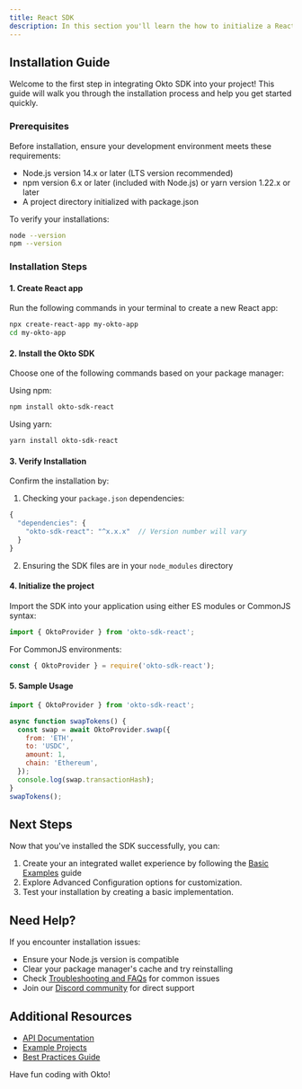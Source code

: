 ```yaml
---
title: React SDK
description: In this section you'll learn the how to initialize a React project with Okto SDK including a quick sample implementation.
---
```

## Installation Guide
Welcome to the first step in integrating Okto SDK into your project! This guide will walk you through the installation process and help you get started quickly.

### Prerequisites

Before installation, ensure your development environment meets these requirements:

- Node.js version 14.x or later (LTS version recommended)
- npm version 6.x or later (included with Node.js) or yarn version 1.22.x or later
- A project directory initialized with package.json

To verify your installations:

```bash
node --version
npm --version
```

### Installation Steps
#### 1. Create React app
Run the following commands in your terminal to create a new React app:

```bash
npx create-react-app my-okto-app
cd my-okto-app
``` 

#### 2. Install the Okto SDK
Choose one of the following commands based on your package manager:

Using npm:
```bash
npm install okto-sdk-react
```
Using yarn:
```bash
yarn install okto-sdk-react
``` 
#### 3. Verify Installation
Confirm the installation by:
1. Checking your `package.json` dependencies:
```js
{
  "dependencies": {
    "okto-sdk-react": "^x.x.x"  // Version number will vary
  }
}
```

2. Ensuring the SDK files are in your `node_modules` directory


#### 4. Initialize the project
Import the SDK into your application using either ES modules or CommonJS syntax:

```js
import { OktoProvider } from 'okto-sdk-react';
```

For CommonJS environments:

```js
const { OktoProvider } = require('okto-sdk-react');
```
#### 5. Sample Usage
```js
import { OktoProvider } from 'okto-sdk-react';

async function swapTokens() {
  const swap = await OktoProvider.swap({
    from: 'ETH',
    to: 'USDC',
    amount: 1,
    chain: 'Ethereum',
  });
  console.log(swap.transactionHash);
}
swapTokens();
```
## Next Steps
Now that you've installed the SDK successfully, you can:

1. Create your an integrated wallet experience by following the [Basic Examples](https://docs.okto.tech/docs/react-sdk/example-apps/template-app) guide
2. Explore Advanced Configuration options for customization.
3. Test your installation by creating a basic implementation.

## Need Help?
If you encounter installation issues:

- Ensure your Node.js version is compatible
- Clear your package manager's cache and try reinstalling
- Check [Troubleshooting and FAQs]() for common issues
- Join our [Discord community]() for direct support

## Additional Resources
- [API Documentation]()
- [Example Projects]()
- [Best Practices Guide]()

Have fun coding with Okto!


